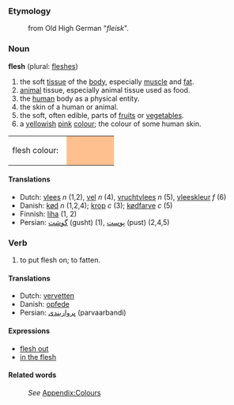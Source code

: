 ===Etymology===
:from Old High German "''fleisk''". 

===Noun===
'''flesh''' (plural: [[fleshes]])

#the soft [[tissue]] of the [[body]], especially [[muscle]] and [[fat]].
#[[animal]] tissue, especially animal tissue used as food.
#the [[human]] body as a physical entity.
#the skin of a human or animal.
#the soft, often edible, parts of [[fruit]]s or [[vegetable]]s. 
#a [[yellow]]ish [[pink]] [[colour]]; the colour of some human skin.

<table><tr><td>flesh colour: &nbsp;</td>
<td bgcolor="#FFC090" width="80">&nbsp; </td></tr></table>


====Translations====
*Dutch: [[vlees]] ''n'' (1,2), [[vel]] ''n'' (4), [[vruchtvlees]] ''n'' (5), [[vleeskleur]] ''f'' (6)
*Danish: [[kød]] ''n'' (1,2,4); [[krop]] ''c'' (3); [[kødfarve]] ''c'' (5)
*Finnish: [[liha]] (1, 2)
*Persian: [[گوشت]] (gusht) (1), [[پوست]] (pust) (2,4,5)

===Verb===
#to put flesh on; to fatten.

====Translations====
*Dutch: [[vervetten]]
*Danish: [[opfede]]
*Persian: [[پرواربندی]] (parvaarbandi)

====Expressions====
*[[flesh out]]
*[[in the flesh]]

====Related words====
:''See'' [[Wiktionary_Appendix:Colours|Appendix:Colours]]